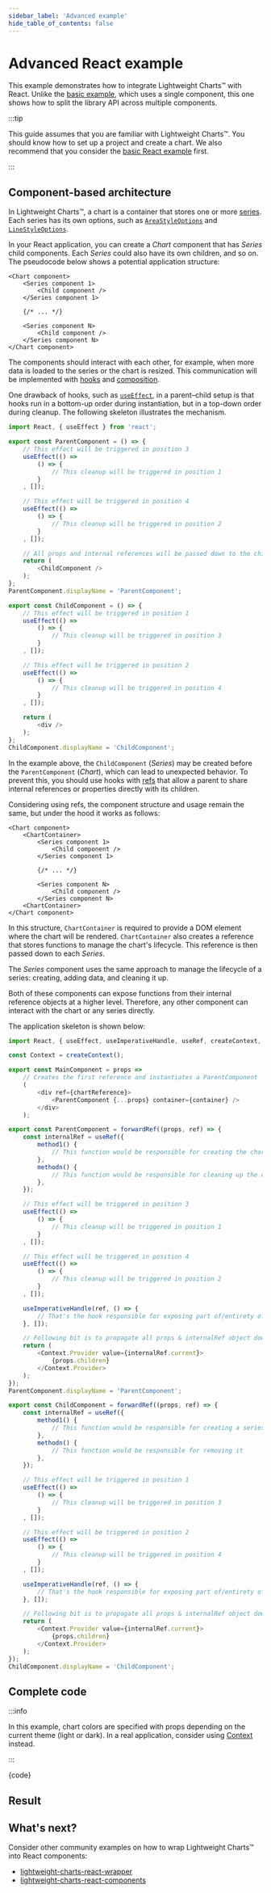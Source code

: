 ```yaml
---
sidebar_label: 'Advanced example'
hide_table_of_contents: false
---
```


# Advanced React example

This example demonstrates how to integrate Lightweight Charts™ with React. Unlike the [basic example](./simple), which uses a single component, this one shows how to split the library API across multiple components.

:::tip

This guide assumes that you are familiar with Lightweight Charts™. You should know how to set up a project and create a chart.
We also recommend that you consider the [basic React example](./simple) first.

:::

## Component-based architecture

In Lightweight Charts™, a chart is a container that stores one or more [series](/docs/series-types).
Each series has its own options, such as [`AreaStyleOptions`](/docs/api/interfaces/AreaStyleOptions) and [`LineStyleOptions`](/docs/api/interfaces/LineStyleOptions).

In your React application, you can create a _Chart_ component that has _Series_ child components. Each _Series_ could also have its own children, and so on.
The pseudocode below shows a potential application structure:

```
<Chart component>
    <Series component 1>
        <Child component />
    </Series component 1>

    {/* ... */}

    <Series component N>
        <Child component />
    </Series component N>
</Chart component>
```

The components should interact with each other, for example, when more data is loaded to the series or the chart is resized.
This communication will be implemented with [hooks](https://react.dev/reference/react/hooks) and [composition](https://reactjs.org/docs/composition-vs-inheritance.html).

One drawback of hooks, such as [`useEffect`](https://react.dev/reference/react/hooks#effect-hooks), in a parent–child setup is that hooks run in a bottom-up order during instantiation, but in a top-down order during cleanup.
The following skeleton illustrates the mechanism.

```js
import React, { useEffect } from 'react';

export const ParentComponent = () => {
    // This effect will be triggered in position 3
    useEffect(() =>
        () => {
            // This cleanup will be triggered in position 1
        }
    , []);

    // This effect will be triggered in position 4
    useEffect(() =>
        () => {
            // This cleanup will be triggered in position 2
        }
    , []);

    // All props and internal references will be passed down to the children
    return (
        <ChildComponent />
    );
};
ParentComponent.displayName = 'ParentComponent';

export const ChildComponent = () => {
    // This effect will be triggered in position 1
    useEffect(() =>
        () => {
            // This cleanup will be triggered in position 3
        }
    , []);

    // This effect will be triggered in position 2
    useEffect(() =>
        () => {
            // This cleanup will be triggered in position 4
        }
    , []);

    return (
        <div />
    );
};
ChildComponent.displayName = 'ChildComponent';
```

In the example above, the `ChildComponent` (_Series_) may be created before the `ParentComponent` (_Chart_), which can lead to unexpected behavior.
To prevent this, you should use hooks with [refs](https://react.dev/learn/manipulating-the-dom-with-refs) that allow a parent to share internal references or properties directly with its children.

Considering using refs, the component structure and usage remain the same, but under the hood it works as follows:

```
<Chart component>
    <ChartContainer>
        <Series component 1>
            <Child component />
        </Series component 1>

        {/* ... */}

        <Series component N>
            <Child component />
        </Series component N>
    <ChartContainer>
</Chart component>
```

In this structure, `ChartContainer` is required to provide a DOM element where the chart will be rendered. `ChartContainer` also creates a reference that stores functions to manage the chart's lifecycle. This reference is then passed down to each _Series_.

The _Series_ component uses the same approach to manage the lifecycle of a series: creating, adding data, and cleaning it up.

Both of these components can expose functions from their internal reference objects at a higher level.
Therefore, any other component can interact with the chart or any series directly.

The application skeleton is shown below:

```js
import React, { useEffect, useImperativeHandle, useRef, createContext, forwardRef } from 'react';

const Context = createContext();

export const MainComponent = props =>
    // Creates the first reference and instantiates a ParentComponent
    (
        <div ref={chartReference}>
            <ParentComponent {...props} container={container} />
        </div>
    );

export const ParentComponent = forwardRef((props, ref) => {
    const internalRef = useRef({
        method1() {
            // This function would be responsible for creating the chart for instance
        },
        methodn() {
            // This function would be responsible for cleaning up the chart
        },
    });

    // This effect will be triggered in position 3
    useEffect(() =>
        () => {
            // This cleanup will be triggered in position 1
        }
    , []);

    // This effect will be triggered in position 4
    useEffect(() =>
        () => {
            // This cleanup will be triggered in position 2
        }
    , []);

    useImperativeHandle(ref, () => {
        // That's the hook responsible for exposing part of/entirety of internalRef
    }, []);

    // Following bit is to propagate all props & internalRef object down to children
    return (
        <Context.Provider value={internalRef.current}>
            {props.children}
        </Context.Provider>
    );
});
ParentComponent.displayName = 'ParentComponent';

export const ChildComponent = forwardRef((props, ref) => {
    const internalRef = useRef({
        method1() {
            // This function would be responsible for creating a series
        },
        methodn() {
            // This function would be responsible for removing it
        },
    });

    // This effect will be triggered in position 1
    useEffect(() =>
        () => {
            // This cleanup will be triggered in position 3
        }
    , []);

    // This effect will be triggered in position 2
    useEffect(() =>
        () => {
            // This cleanup will be triggered in position 4
        }
    , []);

    useImperativeHandle(ref, () => {
        // That's the hook responsible for exposing part of/entirety of internalRef
    }, []);

    // Following bit is to propagate all props & internalRef object down to children
    return (
        <Context.Provider value={internalRef.current}>
            {props.children}
        </Context.Provider>
    );
});
ChildComponent.displayName = 'ChildComponent';
```

## Complete code

:::info

In this example, chart colors are specified with props depending on the current theme (light or dark). In a real application, consider using [Context](https://react.dev/learn/passing-data-deeply-with-context) instead.

:::


<CodeBlock replaceThemeConstants className="language-jsx">{code}</CodeBlock>

## Result


<div className={styles.ChartContainer}>
    <ThemedChart ChartComponent={App} />
</div>

## What's next?

Consider other community examples on how to wrap Lightweight Charts™ into React components:

- [lightweight-charts-react-wrapper](https://github.com/trash-and-fire/lightweight-charts-react-wrapper)
- [lightweight-charts-react-components](https://github.com/ukorvl/lightweight-charts-react-components)
